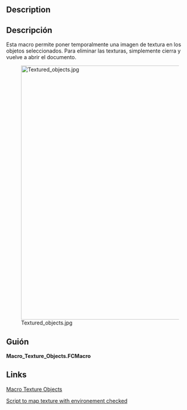 <languages/>

<div class="mw-translate-fuzzy">
{{Macro/es
|Name=Texture Objects
|Icon=Macro_Texture_Objects.png
|Translate=Objetos de textura
|Description=Esta macro permite poner temporalmente una imagen de textura en los objetos seleccionados. Para eliminar las texturas, simplemente cierra y vuelve a abrir el documento.
|Author=yorik
|Version=1.0
|Date=2011-10-13
|Download=[https://www.freecadweb.org/wiki/images/d/da/Macro_Texture_Objects.png Icon Toolbar]
|FCVersion= 0.18 y por debajo
}}
</div>

<div lang="en" dir="ltr" class="mw-content-ltr">
==Description==
</div>

<div class="mw-translate-fuzzy">
==Descripción==
Esta macro permite poner temporalmente una imagen de textura en los objetos seleccionados. Para eliminar las texturas, simplemente cierra y vuelve a abrir el documento.
</div>

[[Image:Textured_objects.jpg|680px]]

<span id="Script"></span>
==Guión==

'''Macro_Texture_Objects.FCMacro'''

{{MacroCode|code=

import FreeCADGui
from PySide import QtGui
from pivy import coin

# get a jpg filename
jpgfilename = QtGui.QFileDialog.getOpenFileName(QtGui.QApplication.activeWindow(),'Open image file','*.jpg')

# apply textures
for obj in FreeCADGui.Selection.getSelection():
    rootnode = obj.ViewObject.RootNode
    tex =  coin.SoTexture2()
    tex.filename = str(jpgfilename[0])
    rootnode.insertChild(tex,1)

}}

==Links==

<div class="mw-translate-fuzzy">
[https://forum.freecadweb.org/viewtopic.php?t=7216 Macro Texture Objects]
</div>

<div class="mw-translate-fuzzy">
[https://forum.freecadweb.org/viewtopic.php?f=3&t=28795 Script to map texture with environement checked]
</div>